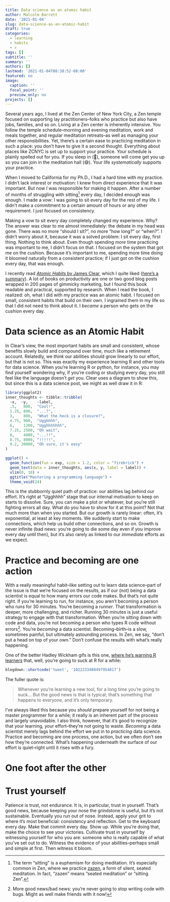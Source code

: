 ```yaml
---
title: Data science as an atomic habit
author: Malcolm Barrett
date: '2021-01-04'
slug: data-science-as-an-atomic-habit
draft: true
categories:
  - learning
  - habits
  - r
tags: []
subtitle: ''
summary: ''
authors: []
lastmod: '2021-01-04T08:38:52-08:00'
featured: no
image:
  caption: ''
  focal_point: ''
  preview_only: no
projects: []
---
```


Several years ago, I lived at the Zen Center of New York City, a Zen temple focused on supporting lay practitioners--folks who practice but also have jobs, families, and so on. Living at a Zen center is inherently intensive. You follow the temple schedule--morning and evening meditation, work and meals together, and regular meditation retreats--as well as managing your other responsibilities. Yet, there's a certain ease to practicing meditation in such a place: you don't have to give it a second thought. Everything about places like ZCNYC is set up to support your practice. Your schedule is plainly spelled out for you. If you sleep in (🙋), someone will come get you up so you can join in the meditation hall (😅). Your life *systematically* supports your practice.

When I moved to California for my Ph.D., I had a hard time with my practice. I didn't lack interest or motivation: I knew from direct experience that it was important. But now *I* was responsible for making it happen. After a number of months of struggling with sitting[^sitting] every day, I decided enough was enough. I made a vow: I was going to sit every day for the rest of my life. I didn't make a commitment to a certain amount of hours or any other requirement. I just focused on consistency. 

Making a vow to sit every day completely changed my experience. Why? The answer was clear to me almost immediately: the debate in my head was gone. There was no more "should I sit?", no more "how long?" or "when?". I didn't worry about it, because it was a solved problem: I sit every day, first thing. Nothing to think about. Even though spending *more* time practicing was important to me, I didn't focus on that. I focused on the system that got me on the cushion. Because it's important to me, spending more time doing it bloomed naturally from a consistent practice; if I just got on the cushion every day, that was enough. 

I recently read [*Atomic Habits* by James Clear](https://jamesclear.com/atomic-habits), which I quite liked ([here's a summary](https://kislayverma.com/books/book-review-atomic-habits/)). A lot of books on productivity are one or two good blog posts wrapped in 200 pages of gimmicky marketing, but I found this book readable and practical, supported by research. When I read the book, I realized: oh, what I did with my practice was an atomic habit. I focused on small, consistent habits that build on their own. I ingrained them in my life so that I did not need to think about it. I *became* a person who gets on the cushion every day. 

# Data science as an Atomic Habit

In Clear's view, the most important habits are small and consistent, whose benefits slowly build and compound over time, much like a retirement account. Relatedly, we *think* our abilities should grow linearly to our effort, but that is not so. This was exactly my experience learning R and other tools for data science. When you're learning R or python, for instance, you may find yourself wondering why, if you're coding or studying every day, you still feel like the language doesn't *get* you. Clear uses a diagram to show this, but since this is a data science post, we might as well draw it in R:

```r
library(ggplot2)
inner_thoughts <- tibble::tribble(
  ~x,  ~y,    ~label,
  .5,   800,  "Cool!",
  1.25, 800,  "...?",
  3,    800,  "What the heck is a closure?",
  4.75, 900,  "Ugghhhh",
  6,    1200, "Ugghhhhhhh",
  7.25, 2500, "Oh wait",
  8,    4000, "...!!",
  8.75, 8000, "!!!!!",
  9.2, 20000, "Oh sure, it's easy"
)

ggplot() + 
  geom_function(fun = exp, size = 1.2, color = "firebrick") + 
  geom_text(data = inner_thoughts, aes(x, y, label = label)) +
  xlim(0, 10) + 
  ggtitle("Mastering a programming language") + 
  theme_void(24)
```

This is the stubbornly quiet path of practice: our abilities lag behind our effort. It's right at "Ugghhhh" stage that our internal motivation to keep on starts to dissolve. Sure, you can make a plot or whatever, but you're still fighting errors all day. What do you have to show for it at this point? Not that much more than when you started. But our growth is rarely linear: often, it's exponential, at least at key moments. We suddenly start to make connections, which help us build other connections, and so on. Growth is never infinite (bad news: you're going to die some day even if you improve every day until then), but it's also rarely as linked to our *immediate* efforts as we expect. 

# Practice and becoming are one action

With a really meaningful habit--like setting out to learn data science--part of the issue is that we're focused on the results, as if our (not) being a data scientist is equal to how many errors our code makes. But that's not quite right. If you're learning to run, for instance, you aren't becoming a person who runs for 30 minutes. You're becoming a *runner*. That transformation is deeper, more challenging, and richer. Running 30 minutes is just a useful strategy to engage with that transformation. When you're sitting down with code and data, you're not becoming a person who types R code without errors[^errors]. You're *becoming* a data scientist. Becoming--birth--is a slow, sometimes painful, but ultimately astounding process. In Zen, we say, "don't put a head on top of your own." Don't confuse the results with what's really happening. 

One of the better Hadley Wickham gifs is this one, [where he's warning R learners](http://datascience.la/hadley-wickhams-dplyr-tutorial-at-user-2014-part-1/) that, well, you're going to suck at R for a while:

```r
blogdown::shortcode('tweet', '1022233480497954817')
```

The fuller quote is: 

> Whenever you’re learning a new tool, for a long time you’re going to suck... But the good news is that is typical; that’s something that happens to everyone, and it’s only temporary.

I've always liked this because you *should* prepare yourself for not being a master programmer for a while; it really is an inherent part of the process and largely unavoidable. I also think, however, that it's good to recognize that your learning, your effort--they're not going to waste. *Becoming* a data scientist merely lags behind the effort we put in to *practicing* data science. Practice and becoming are one process, one action, but we often don't see how they're connected. What's happening underneath the surface of our effort is quiet--right until it rises with a fury.

# One foot after the other

# Trust yourself

Patience is trust, not endurance. It is, in particular, trust in yourself. That's good news, because keeping your nose the grindstone is useful, but it's not sustainable. Eventually you run out of nose. Instead, apply your grit to where it's most beneficial: consistency and reflection. Get to the keyboard every day. Make that commit every day. Show up. While you're doing that, make the choice to see your victories. Cultivate trust in yourself by witnessing yourself for who you are: someone who is really capable of what you've set out to do. Witness the evidence of your abilities--perhaps small and simple at first. Then witness it bloom.

[^sitting]: The term "sitting" is a euphemism for doing meditation. It's especially common in Zen, where we practice [zazen](https://zmm.org/teachings-and-training/meditation-instructions/), a form of silent, seated meditation. In fact, "zazen" means "seated meditation" or "sitting Zen".

[^errors]: More good news/bad news: you're never going to stop writing code with bugs. Might as well make friends with it now!